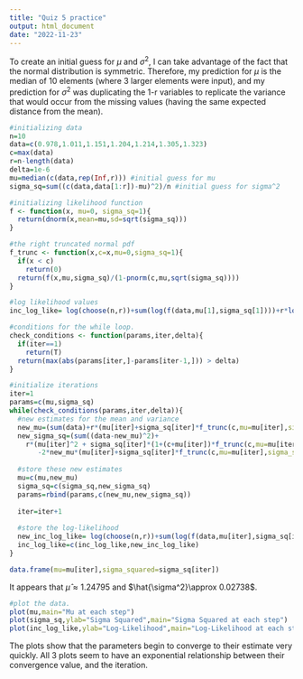 ```yaml
---
title: "Quiz 5 practice"
output: html_document
date: "2022-11-23"
---
```


To create an initial guess for $\mu$ and $\sigma^2$, I can take advantage of the fact that the normal distribution is symmetric. Therefore, my prediction for $\mu$ is the median of 10 elements (where 3 larger elements were input), and my prediction for $\sigma^2$ was duplicating the 1-r variables to replicate the variance that would occur from the missing values (having the same expected distance from the mean).
```r
#initializing data
n=10
data=c(0.978,1.011,1.151,1.204,1.214,1.305,1.323)
c=max(data)
r=n-length(data)
delta=1e-6
mu=median(c(data,rep(Inf,r))) #initial guess for mu
sigma_sq=sum((c(data,data[1:r])-mu)^2)/n #initial guess for sigma^2

#initializing likelihood function
f <- function(x, mu=0, sigma_sq=1){
  return(dnorm(x,mean=mu,sd=sqrt(sigma_sq)))
}

#the right truncated normal pdf
f_trunc <- function(x,c=x,mu=0,sigma_sq=1){
  if(x < c)
    return(0)
  return(f(x,mu,sigma_sq)/(1-pnorm(c,mu,sqrt(sigma_sq))))
}

#log likelihood values
inc_log_like= log(choose(n,r))+sum(log(f(data,mu[1],sigma_sq[1])))+r*log(1-pnorm(c,mu[1],sigma_sq[1]))
```

```r
#conditions for the while loop.
check_conditions <- function(params,iter,delta){
  if(iter==1)
    return(T)
  return(max(abs(params[iter,]-params[iter-1,])) > delta)
}
```

```r
#initialize iterations
iter=1
params=c(mu,sigma_sq)
while(check_conditions(params,iter,delta)){
  #new estimates for the mean and variance
  new_mu=(sum(data)+r*(mu[iter]+sigma_sq[iter]*f_trunc(c,mu=mu[iter],sigma_sq=sigma_sq[iter])))/n
  new_sigma_sq=(sum((data-new_mu)^2)+
    r*(mu[iter]^2 + sigma_sq[iter]*(1+(c+mu[iter])*f_trunc(c,mu=mu[iter],sigma_sq=sigma_sq[iter]))
       -2*new_mu*(mu[iter]+sigma_sq[iter]*f_trunc(c,mu=mu[iter],sigma_sq=sigma_sq[iter]))+new_mu^2))/n
  
  #store these new estimates
  mu=c(mu,new_mu)
  sigma_sq=c(sigma_sq,new_sigma_sq)
  params=rbind(params,c(new_mu,new_sigma_sq))
  
  iter=iter+1
  
  #store the log-likelihood
  new_inc_log_like= log(choose(n,r))+sum(log(f(data,mu[iter],sigma_sq[iter])))+r*log(1-pnorm(c,mu[iter],sigma_sq[iter]))
  inc_log_like=c(inc_log_like,new_inc_log_like)
}

data.frame(mu=mu[iter],sigma_squared=sigma_sq[iter])
```

It appears that $\hat{\mu}\approx 1.24795$ and $\hat{\sigma^2}\approx 0.02738$.

```r
#plot the data.
plot(mu,main="Mu at each step")
plot(sigma_sq,ylab="Sigma Squared",main="Sigma Squared at each step")
plot(inc_log_like,ylab="Log-Likelihood",main="Log-Likelihood at each step")
```

The plots show that the parameters begin to converge to their estimate very quickly. All 3 plots seem to have an exponential relationship between their convergence value, and the iteration.


